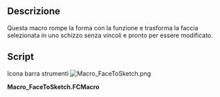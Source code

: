 <languages/>
{{Macro/it
|Name=FaceToSketch
|Translate=Da Faccia a Schizzo
|Icon=Macro_FaceToSketch.png
|Description=Converte la faccia selezionata in uno Sketch senza vincoli.
|Author=Jreinhardt
|Version=1.0
|Date=2013-12-23
|FCVersion=All
|Download=[https://www.freecadweb.org/wiki/images/6/6e/Macro_FaceToSketch.png ToolBar Icon]
}}

==Descrizione==
Questa macro rompe la forma con la funzione {{KEY|[[Image:Draft_Downgrade.svg|16px]] [[Draft Downgrade/it|Draft Downgrade]]}} e trasforma la faccia selezionata in uno schizzo senza vincoli e pronto per essere modificato.

==Script==

Icona barra strumenti [[Image:Macro_FaceToSketch.png]]

'''Macro_FaceToSketch.FCMacro'''

{{MacroCode|code=

import Draft
  
wires,_faces = Draft.downgrade(FreeCADGui.Selection.getSelection(),delete=True)
  
sketch = Draft.makeSketch(wires[0:1])
for wire in wires[1:]:
    Draft.makeSketch([wire],addTo=sketch)
  
for wire in wires:
    FreeCAD.ActiveDocument.removeObject(wire.Name)
}}

{{clear}}